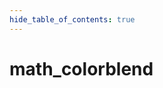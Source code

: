 ```yaml
---
hide_table_of_contents: true
---
```


<!---
!!!!!!
THIS PAGE IS AUTOGENERATED FROM GAME FGD DEFINITIONS!
DO NOT EDIT MANUALLY!
!!!!!!

In order to make edits, you can make an annotation file in /fgd_dump_overrides
-->


# math_colorblend



<Tabs queryString="game">
    
<TabItem value="cs2" label="Counter-Strike 2">
    <CS2Page />
</TabItem>

<TabItem value="steamvr" label="SteamVR Home">
    <STEAMVRPage />
</TabItem>

<TabItem value="dota2" label="Dota 2">
    <DOTA2Page />
</TabItem>

<TabItem value="hla" label="Half-Life: Alyx">
    <HLAPage />
</TabItem>

</Tabs>
